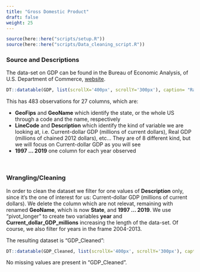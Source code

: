 ```yaml
---
title: "Gross Domestic Product"
draft: false
weight: 25
---
```

```r
source(here::here("scripts/setup.R"))
source(here::here("scripts/Data_cleaning_script.R"))
```

### Source and Descriptions

The data-set on GDP can be found in the Bureau of Economic Analysis, of U.S. Department of Commerce, [website](https://apps.bea.gov/iTable/iTable.cfm?7001=1200&7002=1&7003=200&7004=sic&7005=1&7006=xx&7007=-1&7035=-1&7036=-1&7090=70&7093=levels&isuri=1&reqid=70&step=10).

```r
DT::datatable(GDP, list(scrollX='400px', scrollY='300px'), caption= "Raw Data - Dataset which gives us info on GDP, our variable of interest")
```

This has 483 observations for 27 columns, which are:
<ul>
  <li> <b>GeoFips</b> and <b>GeoName</b> which identify the state, or the whole US through a code and the name, respectively </li>
  <li><b>LineCode</b> and <b>Description</b> which identify the kind of variable we are looking at, i.e. Current-dollar GDP (millions of current dollars), Real GDP (millions of chained 2012 dollars), etc... They are of 8 different kind, but we will focus on Current-dollar GDP as you will see  </li>
  <li> <b>1997 ... 2019</b> one column for each year observed </li>
</ul>
<br>

### Wrangling/Cleaning

In order to clean the dataset we filter for one values of <b>Description</b> only, since it's the one of interest for us: Current-dollar GDP (millions of current dollars). We delete the column which are not relevat, remaining with renamed <b>GeoName</b>, which is now <b>State</b>, and <b>1997 ... 2019</b>. We use "pivot_longer" to create two variables <b>year</b> and <b>Current_dollar_GDP_millions</b> increasing the length of the data-set. 
Of course, we also filter for years in the frame 2004-2013.

The resulting dataset is "GDP_Cleaned":

```r
DT::datatable(GDP_Cleaned, list(scrollX='400px', scrollY='300px'), caption= "Cleaned Data - Current-dollar GDP (millions of current dollars)")
```

No missing values are present in "GDP_Cleaned".